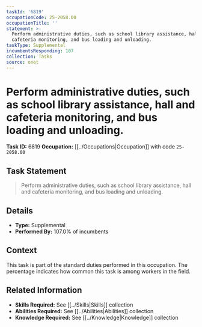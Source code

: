 ```yaml
---
taskId: '6819'
occupationCode: 25-2058.00
occupationTitle: ''
statement: >-
  Perform administrative duties, such as school library assistance, hall and
  cafeteria monitoring, and bus loading and unloading.
taskType: Supplemental
incumbentsResponding: 107
collection: Tasks
source: onet
---
```

# Perform administrative duties, such as school library assistance, hall and cafeteria monitoring, and bus loading and unloading.

**Task ID:** 6819
**Occupation:** [[../Occupations|Occupation]] with code `25-2058.00`

## Task Statement

> Perform administrative duties, such as school library assistance, hall and cafeteria monitoring, and bus loading and unloading.

## Details

- **Type:** Supplemental
- **Performed By:** 107.0% of incumbents

## Context

This task is part of the standard duties performed in this occupation. The percentage indicates how common this task is among workers in the field.

## Related Information

- **Skills Required:** See [[../Skills|Skills]] collection
- **Abilities Required:** See [[../Abilities|Abilities]] collection
- **Knowledge Required:** See [[../Knowledge|Knowledge]] collection

